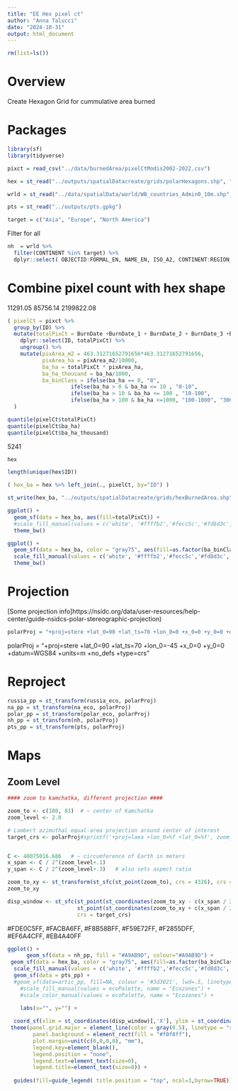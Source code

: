 ```yaml
---
title: "EE Hex pixel ct"
author: "Anna Talucci"
date: "2024-10-31"
output: html_document
---
```


```r
rm(list=ls())
```

# Overview 
Create Hexagon Grid for cummulative area burned


# Packages

```r
library(sf)
library(tidyverse)
```

```r
pixct = read_csv("../data/burnedArea/pixelCtModis2002-2022.csv")
```
```r
hex = st_read("../outputs/spatialDatacreate/grids/polarHexagons.shp", "polarHexagons")
```
```r
wrld = st_read("../data/spatialData/world/WB_countries_Admin0_10m.shp", "WB_countries_Admin0_10m")
```

```r
pts = st_read("../outputs/pts.gpkg")
```

```r
target = c("Asia", "Europe", "North America")
```

Filter for all
```r
nh  = wrld %>% 
  filter(CONTINENT %in% target) %>%
  dplyr::select( OBJECTID:FORMAL_EN, NAME_EN, ISO_A2, CONTINENT:REGION_WB, Shape_Leng:geometry) 
```

# Combine pixel count with hex shape
11291.05   85756.14 2199822.08 
```r
( pixelCt = pixct %>% 
  group_by(ID) %>%
  mutate(totalPixCt = BurnDate +BurnDate_1 + BurnDate_2 + BurnDate_3 +BurnDate_4 +BurnDate_5 +BurnDate_6 +BurnDate_7 +BurnDate_8 +BurnDate_9 +BurnDate_10 +BurnDate_11 +BurnDate_12 +BurnDate_13 +BurnDate_14 +BurnDate_15 +BurnDate_16 +BurnDate_17 +BurnDate_18 +BurnDate_19 +BurnDate_20) %>%
    dplyr::select(ID, totalPixCt) %>%
    ungroup() %>%
    mutate(pixArea_m2 = 463.31271652791656*463.31271652791656,
           pixArea_ha = pixArea_m2/10000,
           ba_ha = totalPixCt * pixArea_ha,
           ba_ha_thousand = ba_ha/1000, 
           ba_binClass = ifelse(ba_ha == 0, "0",
                    ifelse(ba_ha > 0 & ba_ha <= 10 , "0-10",
                    ifelse(ba_ha > 10 & ba_ha <= 100 , "10-100", 
                    ifelse(ba_ha > 100 & ba_ha <=1000, "100-1000", "3000")))))
  )
```
```r
quantile(pixelCt$totalPixCt)
quantile(pixelCt$ba_ha)
quantile(pixelCt$ba_ha_thousand)
```
5241
```r
hex
```

```r
length(unique(hex$ID))
```

```r
( hex_ba = hex %>% left_join(., pixelCt, by="ID") )
```

```r
st_write(hex_ba, "../outputs/spatialDatacreate/grids/hexBurnedArea.shp", driver="ESRI Shapefile")
```

```r
ggplot() +
  geom_sf(data = hex_ba, aes(fill=totalPixCt)) +
  #scale_fill_manual(values = c('white', '#ffffb2','#fecc5c','#fd8d3c','#e31a1c')) +
  theme_bw()
```

```r
ggplot() +
  geom_sf(data = hex_ba, color = "gray75", aes(fill=as.factor(ba_binClass))) +
  scale_fill_manual(values = c('white', '#ffffb2','#fecc5c','#fd8d3c','#e31a1c')) +
  theme_bw()
```

# Projection

[Some projection info]https://nsidc.org/data/user-resources/help-center/guide-nsidcs-polar-stereographic-projection)
```r
polarProj = "+proj=stere +lat_0=90 +lat_ts=70 +lon_0=0 +x_0=0 +y_0=0 +datum=WGS84 +units=m +no_defs +type=crs"
```
polarProj = "+proj=stere +lat_0=90 +lat_ts=70 +lon_0=-45 +x_0=0 +y_0=0 +datum=WGS84 +units=m +no_defs +type=crs"

# Reproject

```r
russia_pp = st_transform(russia_eco, polarProj)
na_pp = st_transform(na_eco, polarProj)
polar_pp = st_transform(polar_eco, polarProj)
nh_pp = st_transform(nh, polarProj)
pts_pp = st_transform(pts, polarProj)
```


# Maps

## Zoom Level

```r
#### zoom to kamchatka, different projection ####

zoom_to <- c(180, 83)  # ~ center of Kamchatka
zoom_level <- 2.0

# Lambert azimuthal equal-area projection around center of interest
target_crs <- polarProj#sprintf('+proj=laea +lon_0=%f +lat_0=%f', zoom_to[1], zoom_to[2])


C <- 40075016.686   # ~ circumference of Earth in meters
x_span <- C / 2^(zoom_level+.1)
y_span <- C / 2^(zoom_level+.3)   # also sets aspect ratio

zoom_to_xy <- st_transform(st_sfc(st_point(zoom_to), crs = 4326), crs = target_crs)
zoom_to_xy

disp_window <- st_sfc(st_point(st_coordinates(zoom_to_xy - c(x_span / 2, y_span / 2))),
                      st_point(st_coordinates(zoom_to_xy + c(x_span / 2, y_span / 2))),
                      crs = target_crs)
```
#FDE0C5FF, #FACBA6FF, #F8B58BFF, #F59E72FF, #F2855DFF, #EF6A4CFF, #EB4A40FF
```r
ggplot() +
      geom_sf(data = nh_pp, fill = "#A9AB9D", colour="#A9AB9D") +
 geom_sf(data = hex_ba, color = "gray75", aes(fill=as.factor(ba_binClass))) +
  scale_fill_manual(values = c('white', '#ffffb2','#fecc5c','#fd8d3c','#e31a1c')) +
  geom_sf(data = pts_pp) +
  #geom_sf(data=artic_pp, fill=NA, colour = '#3d3021', lwd=.5, linetype="dashed") +
    #scale_fill_manual(values = ecoPalette, name = "Ecozones") +
    #scale_color_manual(values = ecoPalette, name = "Ecozones") +
  
    labs(x="", y="") +

  coord_sf(xlim = st_coordinates(disp_window)[,'X'], ylim = st_coordinates(disp_window)[,'Y']) +
 theme(panel.grid.major = element_line(color = gray(0.5), linetype = "solid", size = 0.3), 
        panel.background = element_rect(fill = "#f0f8ff"),
        plot.margin=unit(c(0,0,0,0), "mm"),
        legend.key=element_blank(),
        legend.position = "none",        
        legend.text=element_text(size=0),
        legend.title=element_text(size=0)) +
 
  guides(fill=guide_legend( title.position = "top", ncol=3,byrow=TRUE))
  

```